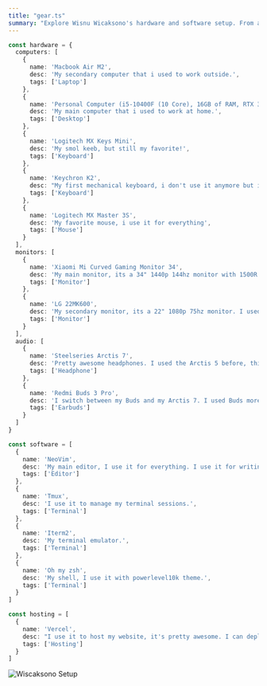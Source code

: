 ```yaml
---
title: "gear.ts"
summary: "Explore Wisnu Wicaksono's hardware and software setup. From a powerful computer with an i5-10400F, 16GB of RAM, RTX 3060, and more, to a Macbook Air M2 for work on the go. His favorite tools include NeoVIM, Tmux, iTerm, and Oh my zsh. He hosts his website and projects on Vercel. Discover his tech world!"
---
```


```ts
const hardware = {
  computers: [
    {
      name: 'Macbook Air M2',
      desc: 'My secondary computer that i used to work outside.',
      tags: ['Laptop']
    },
    {
      name: 'Personal Computer (i5-10400F (10 Core), 16GB of RAM, RTX 3060, 512GB SSD, 3TB HDD)',
      desc: 'My main computer that i used to work at home.',
      tags: ['Desktop']
    },
    {
      name: 'Logitech MX Keys Mini',
      desc: 'My smol keeb, but still my favorite!',
      tags: ['Keyboard']
    },
    {
      name: 'Keychron K2',
      desc: "My first mechanical keyboard, i don't use it anymore but i still love it!",
      tags: ['Keyboard']
    },
    {
      name: 'Logitech MX Master 3S',
      desc: 'My favorite mouse, i use it for everything',
      tags: ['Mouse']
    }
  ],
  monitors: [
    {
      name: 'Xiaomi Mi Curved Gaming Monitor 34',
      desc: 'My main monitor, its a 34" 1440p 144hz monitor with 1500R curvature.',
      tags: ['Monitor']
    },
    {
      name: 'LG 22MK600',
      desc: 'My secondary monitor, its a 22" 1080p 75hz monitor. I used it as vertical monitor to read documentation and chat with my friends.',
      tags: ['Monitor']
    }
  ],
  audio: [
    {
      name: 'Steelseries Arctis 7',
      desc: 'Pretty awesome headphones. I used the Arctis 5 before, this is just a nice upgrade. No more cables. uh I forget the chat mix feature is awesome!',
      tags: ['Headphone']
    },
    {
      name: 'Redmi Buds 3 Pro',
      desc: 'I switch between my Buds and my Arctis 7. I used Buds more often when am outside or in my office. I love the noise cancelling support and you can connect 2 bluetooth sources at the same time.',
      tags: ['Earbuds']
    }
  ]
}

const software = [
  {
    name: 'NeoVim',
    desc: 'My main editor, I use it for everything. I use it for writing code, writing notes, writing this page, and even writing this list.',
    tags: ['Editor']
  },
  {
    name: 'Tmux',
    desc: 'I use it to manage my terminal sessions.',
    tags: ['Terminal']
  },
  {
    name: 'Iterm2',
    desc: 'My terminal emulator.',
    tags: ['Terminal']
  },
  {
    name: 'Oh my zsh',
    desc: 'My shell, I use it with powerlevel10k theme.',
    tags: ['Terminal']
  }
]

const hosting = [
  {
    name: 'Vercel',
    desc: "I use it to host my website, it's pretty awesome. I can deploy my website with just a git push.",
    tags: ['Hosting']
  }
]
```
![Wiscaksono Setup](/setup.webp)
